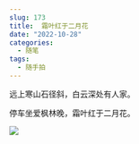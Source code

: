 ```yaml
---
slug: 173
title:  霜叶红于二月花
date: "2022-10-28"
categories: 
  - 随笔
tags: 
  - 随手拍
---
```


远上寒山石径斜，白云深处有人家。

停车坐爱枫林晚，霜叶红于二月花。

![](https://imgurl.zburu.com/images/20221028/f182e8ea95d9f290423ffdcd78877b7.l83htniupdc.jpg)